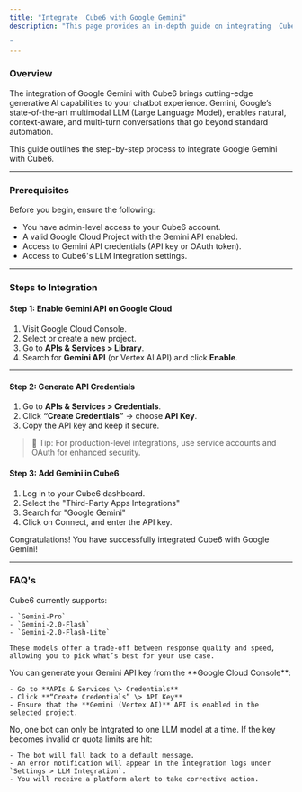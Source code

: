 ```yaml
---
title: "Integrate  Cube6 with Google Gemini"
description: "This page provides an in-depth guide on integrating  Cube6 with Google Gemini.

"
---
```


### **Overview**

The integration of Google Gemini with  Cube6 brings cutting-edge generative AI capabilities to your chatbot experience. Gemini, Google’s state-of-the-art multimodal LLM (Large Language Model), enables natural, context-aware, and multi-turn conversations that go beyond standard automation.

This guide outlines the step-by-step process to integrate Google Gemini with  Cube6.

---

### **Prerequisites**

Before you begin, ensure the following:

- You have admin-level access to your  Cube6 account.
- A valid Google Cloud Project with the Gemini API enabled.
- Access to Gemini API credentials (API key or OAuth token).
- Access to  Cube6's LLM Integration settings.

---

### **Steps to Integration**

#### **Step 1: Enable Gemini API on Google Cloud**

1. Visit Google Cloud Console.
2. Select or create a new project.
3. Go to **APIs & Services \> Library**.
4. Search for **Gemini API** (or Vertex AI API) and click **Enable**.

---

#### **Step 2: Generate API Credentials**

1. Go to **APIs & Services \> Credentials**.
2. Click **“Create Credentials”** → choose **API Key**.
3. Copy the API key and keep it secure.

> 🔐 Tip: For production-level integrations, use service accounts and OAuth for enhanced security.

#### **Step 3: Add Gemini in  Cube6**

1. Log in to your  Cube6 dashboard.
2. Select the "Third-Party Apps Integrations"
3. Search for "Google Gemini"
4. Click on Connect, and enter the API key.

Congratulations\! You have successfully integrated  Cube6 with Google Gemini\!

---

### **FAQ's**

<AccordionGroup>
  <Accordion title="Which Gemini models are supported in  Cube6?">
     Cube6 currently supports:

    - `Gemini-Pro`
    - `Gemini-2.0-Flash`
    - `Gemini-2.0-Flash-Lite`

    These models offer a trade-off between response quality and speed, allowing you to pick what’s best for your use case.
  </Accordion>
  <Accordion title="Where can I get the API key for gemini integration?">
    You can generate your Gemini API key from the **Google Cloud Console**:

    - Go to **APIs & Services \> Credentials**
    - Click **“Create Credentials” \> API Key**
    - Ensure that the **Gemini (Vertex AI)** API is enabled in the selected project.
  </Accordion>
  <Accordion title="Can I use both OpenAI and Gemini models in one  Cube6 account?">
    No, one bot can only be Intgrated to one LLM model at a time.
  </Accordion>
  <Accordion title="What happens if my API key gets invalid or quota is exceeded?">
    If the key becomes invalid or quota limits are hit:

    - The bot will fall back to a default message.
    - An error notification will appear in the integration logs under `Settings > LLM Integration`.
    - You will receive a platform alert to take corrective action.
  </Accordion>
</AccordionGroup>

 